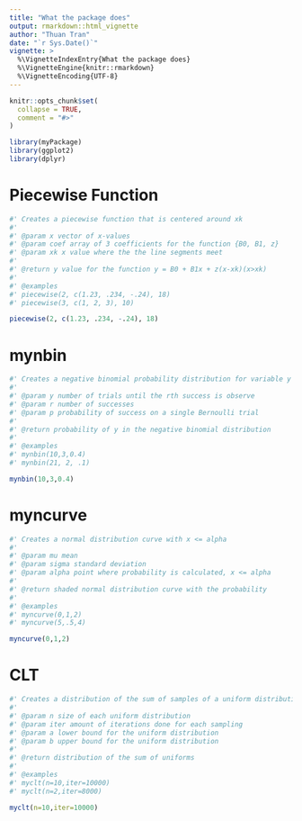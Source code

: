 ---
title: "What the package does"
output: rmarkdown::html_vignette
author: "Thuan Tran"
date: "`r Sys.Date()`"
vignette: >
  %\VignetteIndexEntry{What the package does}
  %\VignetteEngine{knitr::rmarkdown}
  %\VignetteEncoding{UTF-8}
---

```{r, include = FALSE}
knitr::opts_chunk$set(
  collapse = TRUE,
  comment = "#>"
)
```

```{r setup}
library(myPackage)
library(ggplot2)
library(dplyr)
```

# Piecewise Function
```{r}
#' Creates a piecewise function that is centered around xk
#'
#' @param x vector of x-values
#' @param coef array of 3 coefficients for the function {B0, B1, z}
#' @param xk x value where the the line segments meet
#'
#' @return y value for the function y = B0 + B1x + z(x-xk)(x>xk)
#'
#' @examples
#' piecewise(2, c(1.23, .234, -.24), 18)
#' piecewise(3, c(1, 2, 3), 10)

piecewise(2, c(1.23, .234, -.24), 18)
```

# mynbin
```{r}
#' Creates a negative binomial probability distribution for variable y
#'
#' @param y number of trials until the rth success is observe
#' @param r number of successes
#' @param p probability of success on a single Bernoulli trial
#'
#' @return probability of y in the negative binomial distribution
#'
#' @examples
#' mynbin(10,3,0.4)
#' mynbin(21, 2, .1)

mynbin(10,3,0.4)
```

# myncurve
```{r}
#' Creates a normal distribution curve with x <= alpha
#'
#' @param mu mean
#' @param sigma standard deviation
#' @param alpha point where probability is calculated, x <= alpha
#'
#' @return shaded normal distribution curve with the probability
#'
#' @examples
#' myncurve(0,1,2)
#' myncurve(5,.5,4)

myncurve(0,1,2)
```

# CLT
```{r}
#' Creates a distribution of the sum of samples of a uniform distribution
#'
#' @param n size of each uniform distribution
#' @param iter amount of iterations done for each sampling
#' @param a lower bound for the uniform distribution
#' @param b upper bound for the uniform distribution
#'
#' @return distribution of the sum of uniforms
#'
#' @examples
#' myclt(n=10,iter=10000)
#' myclt(n=2,iter=8000)

myclt(n=10,iter=10000)
```

